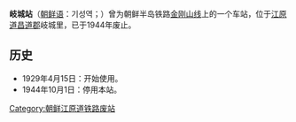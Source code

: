 {{unreferenced|time=2014-05-29T08:20:20+00:00}}
{{朝鮮半島車站資訊
|公司色 = black
|文字色 = 
|站名 = 岐城站
|圖片 = 
|pxl = 
|圖片說明 =
|前一站 = [[昌道站|昌道]]
|前一站距離 = 7.7
|後一站距離 = 7.4
|後一站 = [[县里站|县里]]
|諺文 = 기성역
|朝鮮漢字 = 岐城驛
|文觀部式 = Giseong-yeok
|馬-賴式 = Kisŏng-yŏk
|副站名 = 
|車站編號 = 
|停站路線數 = 
|所屬公司 = [[京城电气株式会社|京城电气株式会社]]
|所屬路線 = [[金刚山线|金刚山线]]
|距離 = 75.3
|起點站 = [[铁原站|铁原]]
|所在地 =[[江原道_(北)|江原道]][[昌道郡|昌道郡]]岐城里
|車站構造 = 地面车站
|月台配置 = 
|啟用年月日 = 1929年4月15日 
|廢站年月日 = 1944年10月1日
|上下車人次 = 
|統計年度 = 
|轉車 = 
|備註 = 
|全寬備註 = 
}}

'''岐城站'''（[[朝鲜语|朝鲜语]]：기성역；{{lang|ko|岐城驛}}）曾为朝鲜半岛铁路[[金刚山线|金刚山线]]上的一个车站，位于[[江原道_(北)|江原道]][[昌道郡|昌道郡]]岐城里，已于1944年废止。

== 历史 ==
*1929年4月15日：开始使用。
*1944年10月1日：停用本站。

{{金刚山线}}

[[Category:朝鲜江原道铁路废站|Category:朝鲜江原道铁路废站]]